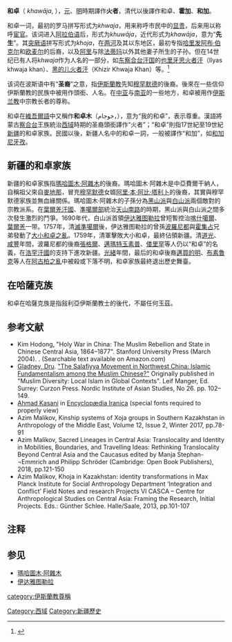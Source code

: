 {{POV|time=2017-10-19}}

'''和卓'''（{{lang-fa|خواجە}} ''khawāja'', {{lang-ug|خوجا}}），[[元朝|元]]、[[明朝|明]]時期譯作'''火者'''，清代以後譯作和卓、'''霍加'''、'''和加'''。

和卓一词，最初的罗马拼写形式为''khwaja''，用来称呼市民中的[[貴族|显贵]]，后来用以称呼[[宦官|宦官]]。该词进入[[阿拉伯语|阿拉伯语]]后，形式为''khuwāja''，近代形式为''khawāja''，意为“'''先生'''”。其[[突厥语|突厥语]]拼写形式为''khoja''，在[[美索不达米亚|两河]]及其以东地区，最初专指[[哈里发|哈里发]][[阿布·伯克尔|阿布·伯克尔]]和[[欧麦尔·本·赫塔卜|欧麦尔]]的后裔，以及[[阿里·本·阿比·塔利卜|阿里]]与除[[法蒂瑪|法蒂玛]]以外其他妻子所生的子孙。但在14世纪已有人将''khwaja''作为人名的一部分，如[[东察合台汗国|东察合台汗国]]的[[也里牙思火者|也里牙思火者汗]]（Ilyas khwaja khan）、[[黑的儿火者|黑的儿火者汗]]（Khizir Khwaja Khan）等。<ref>{{Cite book|title=《西域和卓家族研究》|last=刘正寅|first=魏良弢|publisher=中国社会科学出版社|year=1998年12月|isbn=7-5004-2378-0|location=|pages=第一页}}</ref>

该词在波斯语中有“'''圣裔'''”之意，指[[伊斯蘭教|伊斯蘭教]]先知[[穆罕默德|穆罕默德]]的後裔。後來在一些信仰伊斯蘭教的民族中被用作頭銜、人名。在[[中亚|中亚]]与[[南亚|南亚]]的一些地方，和卓被用作[[伊斯兰教|伊斯兰教]]中宗教长者的尊称。

和卓在[[維吾爾語|維吾爾語]]中又稱作'''和卓木'''（خوجام，{{lang|ug-Latn|Xojam}}），意为“我的和卓”，表示尊重。漢語將蒙古[[察合台|察合台]]王族統治[[西域|西域]]時期的圣裔頭銜譯作“火者”；“和卓”則指17世紀至19世紀[[新疆|新疆]]的和卓家族。民國以後，新疆人名中的和卓一詞，一般被譯作“和加”，如[[和加尼牙孜|和加尼牙孜]]。

==新疆的和卓家族==
新疆的和卓家族指[[瑪哈圖木·阿雜木|瑪哈圖木·阿雜木]]的後裔。瑪哈圖木·阿雜木是中亞費爾干納人，自稱祖父來自[[麥地那|麥地那]]，冒充[[穆罕默德|穆罕默德]]女婿[[阿里·本·阿比·塔利卜|阿里·本·阿比·塔利卜]]的後裔，其實與穆罕默德家族並無血緣關係。瑪哈圖木·阿雜木的子孫分為[[黑山派|黑山派]]與[[白山派|白山派]]兩個敵對的宗教派系。在[[葉爾羌汗國|葉爾羌汗國]]、[[準噶爾部|準噶爾部]]統治[[天山南路|天山南路]]的時期，黑山派與白山派之間多次發生激烈的鬥爭。1690年代，白山派首領[[伊达雅图勒拉|伊达雅图勒拉]]曾短暫控治[[喀什噶爾|喀什噶爾]]、[[葉爾羌|葉爾羌]]一带。1757年，清[[準噶爾之役|滅準噶爾]]後，伊达雅图勒拉的曾孫[[波羅尼都|波羅尼都]]與[[霍集占|霍集占]]兄弟發動了[[大小和卓之亂|大小和卓之亂]]。1759年，清軍擊敗大小和卓，最終佔領新疆。清[[道光|道光]]、[[咸豐|咸豐]]年間，波羅尼都的後裔[[張格爾|張格爾]]、[[邁瑪特玉素普|邁瑪特玉素普]]、[[倭里罕|倭里罕]]等人仍以“和卓”的名義，在[[浩罕汗國|浩罕汗國]]的支持下進攻新疆。[[光緒|光緒]]年間，最后的和卓後裔[[邁買的明|邁買的明]]、[[布素魯克|布素魯克]]等人在[[阿古柏之亂|阿古柏之亂]]中被殺或下落不明，和卓家族最終退出歷史舞臺。

==在哈薩克族==
和卓在哈薩克族是指敍利亞伊斯蘭教士的後代，不屬任何玉茲。

== 参考文献 ==
* Kim Hodong, "Holy War in China: The Muslim Rebellion and State in Chinese Central Asia, 1864–1877". Stanford University Press (March 2004). {{ISBN|0-8047-4884-5}}. (Searchable text available on Amazon.com)
* [[Dru_Gladney|Gladney, Dru]]. [https://web.archive.org/web/20060720063645/http://www.drugladney.com/articles/salafiyya.pdf "The Salafiyya Movement in Northwest China: Islamic Fundamentalism among the Muslim Chinese?"] Originally published in "Muslim Diversity: Local Islam in Global Contexts". Leif Manger, Ed. Surrey: Curzon Press. Nordic Institute of Asian Studies, No 26. pp. 102–149.
* [http://www.iranica.com/newsite/articles/v1f6/v1f6a091.html Ahmad Kasani]{{Wayback|url=http://www.iranica.com/newsite/articles/v1f6/v1f6a091.html |date=20061019005649 }} in [[Encyclopædia_Iranica|Encyclopædia Iranica]] (special fonts required to properly view)
* Azim Malikov, Kinship systems of Xoja groups in Southern  Kazakhstan in Anthropology of the Middle East, Volume 12, Issue 2, Winter 2017, pр.78-91
* Azim Malikov, Sacred Lineages in Central Asia: Translocality and Identity in Mobilities, Boundaries, and Travelling Ideas: Rethinking Translocality Beyond Central Asia and the Caucasus edited by Manja Stephan-¬Emmrich and Philipp Schröder (Cambridge: Open Book Publishers), 2018, pp.121-150
* Azim Malikov, Khoja in Kazakhstan: identity transformations in Max Planck Institute for Social Anthropology Department ‘Integration and Conflict’ Field Notes and research Projects VI CASCA – Centre for Anthropological Studies on Central Asia: Framing the Research, Initial Projects. Eds.: Günther Schlee. Halle/Saale, 2013, pp.101-107

== 注释 ==
<references />

==参见== 

*[[瑪哈圖木·阿雜木|瑪哈圖木·阿雜木]]
*[[伊达雅图勒拉|伊达雅图勒拉]]

[[category:伊斯蘭教尊稱|category:伊斯蘭教尊稱]]
[[Category:西域|Category:西域]]
[[Category:新疆歷史|Category:新疆歷史]]